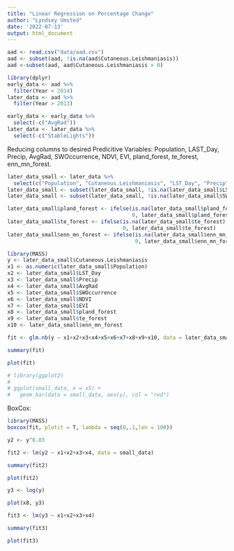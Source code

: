 ```yaml
---
title: "Linear Regression on Percentage Change"
author: "Lyndsey Umsted"
date: '2022-07-13'
output: html_document
---
```


```r
aad <- read.csv("data/aad.csv")
aad <- subset(aad, !is.na(aad$Cutaneous.Leishmaniasis))
aad <-subset(aad, aad$Cutaneous.Leishmaniasis > 0)
```

```r
library(dplyr)
early_data <- aad %>%
  filter(Year < 2014)
later_data <- aad %>%
  filter(Year > 2013)

early_data <- early_data %>%
  select(-c("AvgRad"))
later_data <- later_data %>%
  select(-c("StableLights"))
```

Reducing columns to desired Predicitive Variables: Population, LAST_Day, Precip, AvgRad, SWOccurrence, NDVI, EVI, pland_forest, te_forest, enn_mn_forest.
```r
later_data_small <- later_data %>%
  select(c("Population", "Cutaneous.Leishmaniasis", "LST_Day", "Precip", "AvgRad", "SWOccurrence", "NDVI", "EVI", "pland_forest", "te_forest", "enn_mn_forest"))
later_data_small <- subset(later_data_small, !is.na(later_data_small$LST_Day))
later_data_small <- subset(later_data_small, !is.na(later_data_small$SWOccurrence))
```


```r
later_data_small$pland_forest <- ifelse(is.na(later_data_small$pland_forest), 
                                        0, later_data_small$pland_forest)
later_data_small$te_forest <- ifelse(is.na(later_data_small$te_forest), 
                                     0, later_data_small$te_forest)
later_data_small$enn_mn_forest <- ifelse(is.na(later_data_small$enn_mn_forest), 
                                         0, later_data_small$enn_mn_forest)
```

```r
library(MASS)
y <- later_data_small$Cutaneous.Leishmaniasis
x1 <- as.numeric(later_data_small$Population)
x2 <- later_data_small$LST_Day
x3 <- later_data_small$Precip
x4 <- later_data_small$AvgRad
x5 <- later_data_small$SWOccurrence
x6 <- later_data_small$NDVI
x7 <- later_data_small$EVI
x8 <- later_data_small$pland_forest
x9 <- later_data_small$te_forest
x10 <- later_data_small$enn_mn_forest

fit <- glm.nb(y ~ x1+x2+x3+x4+x5+x6+x7+x8+x9+x10, data = later_data_small)

summary(fit)

plot(fit)

# library(ggplot2)
# 
# ggplot(small_data, x = x5) +
#   geom_bar(data = small_data, aes(y), col = "red")
```


BoxCox:
```r
library(MASS)
boxcox(fit, plotit = T, lambda = seq(0,.1,len = 100))
```

```r
y2 <- y^0.03

fit2 <- lm(y2 ~ x1+x2+x3+x4, data = small_data)

summary(fit2)

plot(fit2)
```


```r
y3 <- log(y)

plot(x8, y3)

fit3 <- lm(y3 ~ x1+x2+x3+x4)

summary(fit3)

plot(fit3)
```
